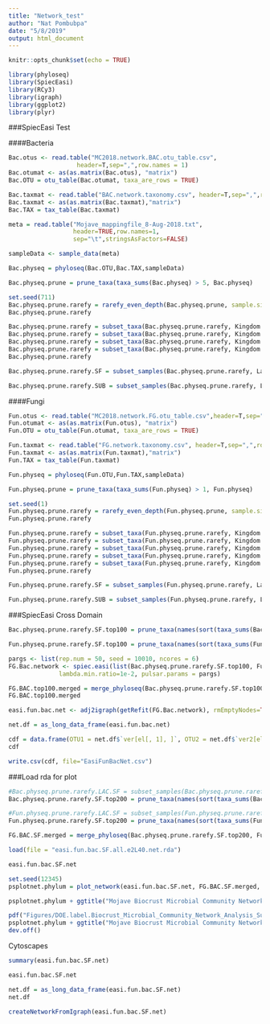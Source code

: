 ```yaml
---
title: "Network_test"
author: "Nat Pombubpa"
date: "5/8/2019"
output: html_document
---
```


```r
knitr::opts_chunk$set(echo = TRUE)
```

```r
library(phyloseq)
library(SpiecEasi)
library(RCy3)
library(igraph)
library(ggplot2)
library(plyr)
```

###SpiecEasi Test

####Bacteria
```r
Bac.otus <- read.table("MC2018.network.BAC.otu_table.csv",
                   header=T,sep=",",row.names = 1)
Bac.otumat <- as(as.matrix(Bac.otus), "matrix")
Bac.OTU = otu_table(Bac.otumat, taxa_are_rows = TRUE)
```

```r
Bac.taxmat <- read.table("BAC.network.taxonomy.csv", header=T,sep=",",row.names=1)
Bac.taxmat <- as(as.matrix(Bac.taxmat),"matrix")
Bac.TAX = tax_table(Bac.taxmat)
```

```r
meta = read.table("Mojave_mappingfile_8-Aug-2018.txt",
                  header=TRUE,row.names=1,
                  sep="\t",stringsAsFactors=FALSE)
```

```r
sampleData <- sample_data(meta)
```

```r
Bac.physeq = phyloseq(Bac.OTU,Bac.TAX,sampleData)
```

```r
Bac.physeq.prune = prune_taxa(taxa_sums(Bac.physeq) > 5, Bac.physeq)
```

```r
set.seed(711)
Bac.physeq.prune.rarefy = rarefy_even_depth(Bac.physeq.prune, sample.size = 37435, replace = FALSE, trimOTUs = TRUE)
Bac.physeq.prune.rarefy
```

```r
Bac.physeq.prune.rarefy = subset_taxa(Bac.physeq.prune.rarefy, Kingdom != "Rhizaria")
Bac.physeq.prune.rarefy = subset_taxa(Bac.physeq.prune.rarefy, Kingdom != "Chromista")
Bac.physeq.prune.rarefy = subset_taxa(Bac.physeq.prune.rarefy, Kingdom != "Unassigned")
Bac.physeq.prune.rarefy = subset_taxa(Bac.physeq.prune.rarefy, Kingdom != "D_0__Eukaryota")
Bac.physeq.prune.rarefy
```

```r
Bac.physeq.prune.rarefy.SF = subset_samples(Bac.physeq.prune.rarefy, Layer=="Surface")
```

```r
Bac.physeq.prune.rarefy.SUB = subset_samples(Bac.physeq.prune.rarefy, Layer=="Subsurface")
```

####Fungi
```r
Fun.otus <- read.table("MC2018.network.FG.otu_table.csv",header=T,sep=",",row.names=1)
Fun.otumat <- as(as.matrix(Fun.otus), "matrix")
Fun.OTU = otu_table(Fun.otumat, taxa_are_rows = TRUE)
```

```r
Fun.taxmat <- read.table("FG.network.taxonomy.csv", header=T,sep=",",row.names=1)
Fun.taxmat <- as(as.matrix(Fun.taxmat),"matrix")
Fun.TAX = tax_table(Fun.taxmat)
```

```r
Fun.physeq = phyloseq(Fun.OTU,Fun.TAX,sampleData)
```

```r
Fun.physeq.prune = prune_taxa(taxa_sums(Fun.physeq) > 1, Fun.physeq)
```

```r
set.seed(1)
Fun.physeq.prune.rarefy = rarefy_even_depth(Fun.physeq.prune, sample.size = 6842, replace = FALSE, trimOTUs = FALSE)
Fun.physeq.prune.rarefy
```

```r
Fun.physeq.prune.rarefy = subset_taxa(Fun.physeq.prune.rarefy, Kingdom != "Rhizaria")
Fun.physeq.prune.rarefy = subset_taxa(Fun.physeq.prune.rarefy, Kingdom != "Chromista")
Fun.physeq.prune.rarefy = subset_taxa(Fun.physeq.prune.rarefy, Kingdom != "Unassigned")
Fun.physeq.prune.rarefy = subset_taxa(Fun.physeq.prune.rarefy, Kingdom != "D_0__Eukaryota")
Fun.physeq.prune.rarefy = subset_taxa(Fun.physeq.prune.rarefy, Kingdom != "NA")
Fun.physeq.prune.rarefy
```

```r
Fun.physeq.prune.rarefy.SF = subset_samples(Fun.physeq.prune.rarefy, Layer=="Surface")
```

```r
Fun.physeq.prune.rarefy.SUB = subset_samples(Fun.physeq.prune.rarefy, Layer=="Subsurface")
```



###SpiecEasi Cross Domain

```r
Bac.physeq.prune.rarefy.SF.top100 = prune_taxa(names(sort(taxa_sums(Bac.physeq.prune.rarefy.SF), TRUE))[1:38], Bac.physeq.prune.rarefy.SF)
```

```r
Fun.physeq.prune.rarefy.SF.top100 = prune_taxa(names(sort(taxa_sums(Fun.physeq.prune.rarefy.SF), TRUE))[1:38], Fun.physeq.prune.rarefy.SF)
```

```r
pargs <- list(rep.num = 50, seed = 10010, ncores = 6)
FG.Bac.network <- spiec.easi(list(Bac.physeq.prune.rarefy.SF.top100, Fun.physeq.prune.rarefy.SF.top100), method='glasso', nlambda=40,
              lambda.min.ratio=1e-2, pulsar.params = pargs)
```

```r
FG.BAC.top100.merged = merge_phyloseq(Bac.physeq.prune.rarefy.SF.top100, Fun.physeq.prune.rarefy.SF.top100)
FG.BAC.top100.merged
```

```r
easi.fun.bac.net <- adj2igraph(getRefit(FG.Bac.network), rmEmptyNodes=TRUE, vertex.attr=list(name=taxa_names(FG.BAC.top100.merged)))
```

```r
net.df = as_long_data_frame(easi.fun.bac.net)
```

```r
cdf = data.frame(OTU1 = net.df$`ver[el[, 1], ]`, OTU2 = net.df$`ver2[el[, 2], ]`, WEIGHT = as.vector(net.df$weight), stringsAsFactors = TRUE )
cdf
```


```r
write.csv(cdf, file="EasiFunBacNet.csv")
```


###Load rda for plot

```r
#Bac.physeq.prune.rarefy.LAC.SF = subset_samples(Bac.physeq.prune.rarefy, Crust_type=="LAC")
Bac.physeq.prune.rarefy.SF.top200 = prune_taxa(names(sort(taxa_sums(Bac.physeq.prune.rarefy.SF), TRUE))[1:200], Bac.physeq.prune.rarefy.SF)
```

```r
#Fun.physeq.prune.rarefy.LAC.SF = subset_samples(Fun.physeq.prune.rarefy, Crust_type=="LAC")
Fun.physeq.prune.rarefy.SF.top200 = prune_taxa(names(sort(taxa_sums(Fun.physeq.prune.rarefy.SF), TRUE))[1:200], Fun.physeq.prune.rarefy.SF)
```

```r
FG.BAC.SF.merged = merge_phyloseq(Bac.physeq.prune.rarefy.SF.top200, Fun.physeq.prune.rarefy.SF.top200)
```

```r
load(file = "easi.fun.bac.SF.all.e2L40.net.rda")
```


```r
easi.fun.bac.SF.net
```


```r
set.seed(12345)
psplotnet.phylum = plot_network(easi.fun.bac.SF.net, FG.BAC.SF.merged, type='taxa', color="Phylum", label = "Genus" ,shape = "Kingdom", hjust = 0.5)
```


```r
psplotnet.phylum + ggtitle("Mojave Biocrust Microbial Community Network Analysis (Surface)")
```


```r
pdf("Figures/DOE.label.Biocrust_Microbial_Community_Network_Analysis_Surface_top_200.phylum.pdf", width = 15, height = 10)
psplotnet.phylum + ggtitle("Mojave Biocrust Microbial Community Network Analysis (Surface)") + theme(plot.title = element_text(hjust = 0.5))
dev.off()
```


Cytoscapes

```r
summary(easi.fun.bac.SF.net)
```

```r
easi.fun.bac.SF.net
```

```r
net.df = as_long_data_frame(easi.fun.bac.SF.net)
net.df
```


```r
createNetworkFromIgraph(easi.fun.bac.SF.net)
```

